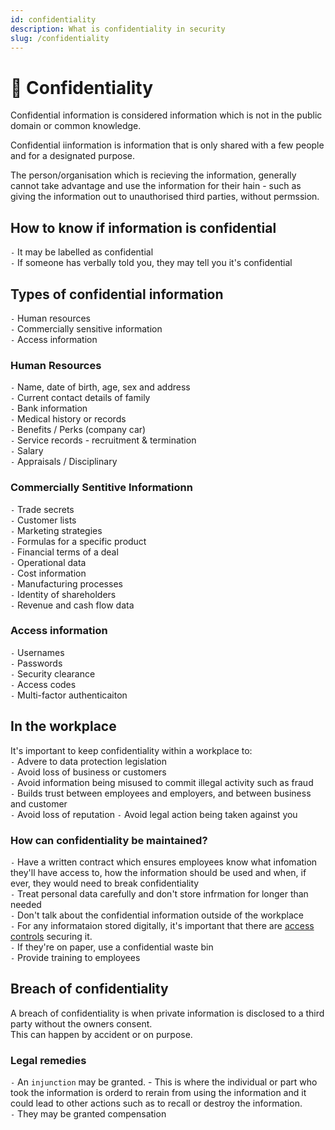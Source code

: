 ```yaml
---
id: confidentiality
description: What is confidentiality in security
slug: /confidentiality
---
```


# 🤫 Confidentiality


Confidential information is considered information which is not in the public domain or common knowledge.

Confidential iinformation is information that is only shared with a few people and for a designated purpose.  <br />

The person/organisation which is recieving the information, generally cannot take advantage and use the information for their hain - such as giving the information out to unauthorised third parties, without permssion. 

## How to know if information is confidential

` - ` It may be labelled as confidential <br />
` - ` If someone has verbally told you, they may tell you it's confidential  <br />

## Types of confidential information
` - ` Human resources  <br />
` - ` Commercially sensitive information  <br />
` - ` Access information <br />

### Human Resources
` - ` Name, date of birth, age, sex and address <br />
` - ` Current contact details of family <br />
` - ` Bank information <br />
` - ` Medical history or records <br />
` - ` Benefits / Perks (company car) <br />
` - ` Service records - recruitment & termination <br />
` - ` Salary <br />
` - ` Appraisals / Disciplinary  <br />

### Commercially Sentitive Informationn

` - ` Trade secrets <br />
` - ` Customer lists <br />
` - ` Marketing strategies <br />
` - ` Formulas for a specific product <br />
` - ` Financial terms of a deal <br />
` - ` Operational data <br />
` - ` Cost information <br />
` - ` Manufacturing processes <br />
` - ` Identity of shareholders <br />
` - ` Revenue and cash flow data <br />

### Access information

` - ` Usernames <br />
` - ` Passwords  <br /> 
` - ` Security clearance  <br />
` - ` Access codes  <br />
` - ` Multi-factor authenticaiton  <br />

## In the workplace

It's important to keep confidentiality within a workplace to: <br />
` - ` Advere to data protection legislation <br />
` - ` Avoid loss of business or customers <br />
` - ` Avoid information being misused to commit illegal activity such as fraud <br />
` - ` Builds trust between employees and employers, and between business and customer <br />
` - ` Avoid loss of reputation
` - ` Avoid legal action being taken against you

### How can confidentiality be maintained?
` - ` Have a written contract which ensures employees know what infomation they'll have access to, how the information should be used and when, if ever, they would need to break confidentiality <br /> 
` - ` Treat personal data carefully and don't store infrmation for longer than needed  <br /> 
` - ` Don't talk about the confidential information outside of the workplace  <br /> 
` - ` For any informataion stored digitally, it's important that there are [access controls](/docs/access-controls "pageRef") securing it. <br />
` - ` If they're on paper, use a confidential waste bin <br />
` - ` Provide training to employees <br />

## Breach of confidentiality
A breach of confidentiality is when private information is disclosed to a third party without the owners consent. <br />
This can happen by accident or on purpose. <br />

### Legal remedies
` - ` An `injunction` may be granted. - This is where the individual or part who took the information is orderd to rerain from using the information and it could lead to other actions such as to recall or destroy the information. <br />
` - ` They may be granted compensation <br />